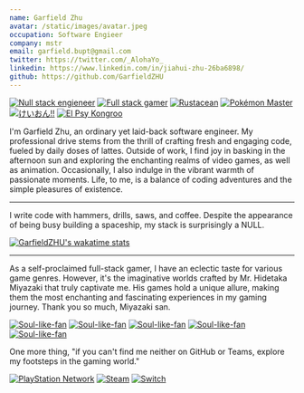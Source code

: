 ```yaml
---
name: Garfield Zhu
avatar: /static/images/avatar.jpeg
occupation: Software Engieer
company: mstr
email: garfield.bupt@gmail.com
twitter: https://twitter.com/_AlohaYo_
linkedin: https://www.linkedin.com/in/jiahui-zhu-26ba6898/
github: https://github.com/GarfieldZHU
---
```


[![Null stack engieneer](https://img.shields.io/badge/-Null_stack_engineer-a890f0)](https://github.com/GarfieldZHU) [![Full stack gamer](https://img.shields.io/badge/-Full_stack_gamer-78c850)](https://steamcommunity.com/profiles/76561198092274492/) [![Rustacean](https://img.shields.io/badge/-Rustacean-f74c00)](https://www.rust-lang.org/) [![Pokémon Master](https://img.shields.io/badge/-Pokémon_Master-f8d030)](https://www.pokemon.com/us/pokedex/) [![けいおん!!](https://img.shields.io/badge/-けいおん!!-f85888)](https://ja.wikipedia.org/wiki/%E6%94%BE%E8%AA%B2%E5%BE%8C%E3%83%86%E3%82%A3%E3%83%BC%E3%82%BF%E3%82%A4%E3%83%A0_(%E3%82%A2%E3%83%AB%E3%83%90%E3%83%A0)) [![El Psy Kongroo](https://img.shields.io/badge/-El_Psy_Kongroo-6890f0)](https://mzh.moegirl.org.cn/zh-hans/El_psy_congroo)

I'm Garfield Zhu, an ordinary yet laid-back software engineer.
My professional drive stems from the thrill of crafting fresh and engaging code, fueled by daily doses of lattes.
Outside of work, I find joy in basking in the afternoon sun and exploring the enchanting realms of video games, as well as animation.
Occasionally, I also indulge in the vibrant warmth of passionate moments. Life, to me, is a balance of coding adventures and the simple pleasures of existence.

---
I write code with hammers, drills, saws, and coffee. Despite the appearance of being busy building a spaceship, my stack is surprisingly a NULL.

[![GarfieldZHU's wakatime stats](https://github-readme-stats.vercel.app/api/wakatime?username=AlohaYo&theme=nightowl&layout=compact)](https://github.com/GarfieldZHU/GarfieldZHU)

---

As a self-proclaimed full-stack gamer, I have an eclectic taste for various game genres. However, it's the imaginative worlds crafted by Mr. Hidetaka Miyazaki that truly captivate me. His games hold a unique allure, making them the most enchanting and fascinating experiences in my gaming journey.
Thank you so much, Miyazaki san.

[![Soul-like-fan](https://img.shields.io/badge/-Untarnished-ef8b09)](https://store.steampowered.com/app/1245620/ELDEN_RING/) [![Soul-like-fan](https://img.shields.io/badge/-A_Good_Hunter-9A1818)](https://store.playstation.com/zh-hans-hk/product/HP9000-CUSA03023_00-BLOODBORNE0000AS) [![Soul-like-fan](https://img.shields.io/badge/-The_Ashen_One-a3a3a2)](https://store.steampowered.com/app/374320/DARK_SOULS_III) [![Soul-like-fan](https://img.shields.io/badge/-An_Undead-b5674b)](https://store.steampowered.com/app/570940/DARK_SOULS_REMASTERED) [![Soul-like-fan](https://img.shields.io/badge/-Sekiro-642927)](https://store.steampowered.com/app/814380/Sekiro_Shadows_Die_Twice__GOTY_Edition)


One more thing, "if you can't find me neither on GitHub or Teams, explore my footsteps in the gaming world."

[![PlayStation Network](https://img.shields.io/badge/AlohaYo_Z-%230070D1.svg?style=for-the-badge&logo=Playstation&logoColor=white)](https://psnprofiles.com/alohayo_) [![Steam](https://img.shields.io/badge/steam-%23000000.svg?style=for-the-badge&logo=steam&logoColor=white)](https://steamcommunity.com/profiles/76561198092274492) [![Switch](https://img.shields.io/badge/SW_7050_4176_3344-E60012?style=for-the-badge&logo=nintendo-switch&logoColor=white)]()


